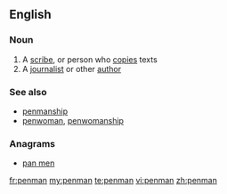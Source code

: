==English==

===Noun===
{{en-noun|penmen}}

# A [[scribe]], or person who [[copy|copies]] texts
# A [[journalist]] or other [[author]]

===See also===
*[[penmanship]]
*[[penwoman]], [[penwomanship]]

===Anagrams===
* [[pan men#English|pan men]]

[[fr:penman]]
[[my:penman]]
[[te:penman]]
[[vi:penman]]
[[zh:penman]]